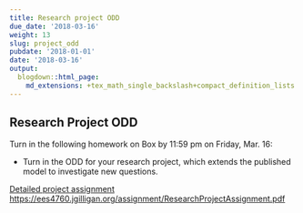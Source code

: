 ```yaml
---
title: Research project ODD
due_date: '2018-03-16'
weight: 13
slug: project_odd
pubdate: '2018-01-01'
date: '2018-03-16'
output:
  blogdown::html_page:
    md_extensions: +tex_math_single_backslash+compact_definition_lists
---
```

## Research Project ODD
Turn in the following homework on Box by 11:59 pm on Friday, Mar. 16:

* Turn in the ODD for your research project, which extends the published
  model to investigate new questions.

[Detailed project assignment](/assignment/ResearchProjectAssignment.pdf)
<https://ees4760.jgilligan.org/assignment/ResearchProjectAssignment.pdf>

